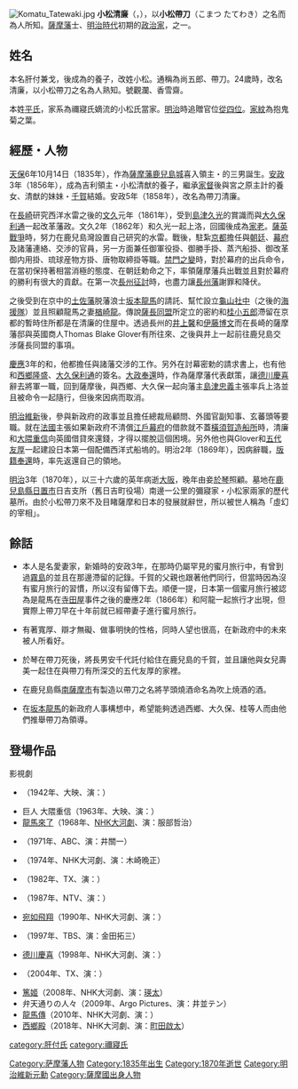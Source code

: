 [[File:Komatu_Tatewaki.jpg|thumb]]
{{japanese|japanese=小松清廉|kana=こまつ きよかど|romaji=Komatsu Kiyokado}}
'''小松清廉'''（{{lang-ja|こまつ きよかど}}，{{bd|1835年|12月3日|1870年|8月16日|}}），以'''小松帶刀'''（こまつ たてわき）之名而為人所知。[[薩摩藩|薩摩藩]]士、[[明治時代|明治時代]]初期的[[政治家|政治家]]，{{tsl|ja|維新の十傑|維新十傑}}之一。

==姓名==
本名肝付兼戈，後成為{{tsl|ja|小松清猷}}的養子，改姓小松。通稱為尚五郎、帶刀。24歲時，改名清廉，以小松帶刀之名為人熟知。號觀瀾、香雪齋。

本姓[[平氏|平氏]]，家系為禰寢氏嫡流的小松氏當家。[[明治|明治]]時追贈官位[[從四位|從四位]]{{tsl|ja|玄蕃頭}}。[[家紋|家紋]]為抱鬼菊之葉。

== 經歷・人物 ==
[[天保_(日本)|天保]]6年10月14日（1835年），作為[[薩摩藩|薩摩藩]][[鹿兒島城|鹿兒島城]]喜入領主・{{tsl|ja|肝付兼善}}的三男誕生。[[安政|安政]]3年（1856年），成為吉利領主・小松清猷的養子，繼承[[家督|家督]]後與宮之原主計的養女、清猷的妹妹・[[小松近|千賀]]結婚。安政5年（1858年），改名為帶刀清廉。

在[[長崎|長崎]]研究西洋水雷之後的[[文久|文久]]元年（1861年），受到[[島津久光|島津久光]]的賞識而與[[大久保利通|大久保利通]]一起改革藩政。文久2年（1862年）和久光一起上洛，回國後成為[[家老|家老]]。[[薩英戰爭|薩英戰爭]]時，努力在鹿兒島灣設置自己研究的水雷。戰後，駐紮[[京都|京都]]擔任與[[朝廷|朝廷]]、[[幕府|幕府]]及諸藩連絡、交渉的官員，另一方面兼任御軍役掛、御勝手掛、蒸汽船掛、御改革御内用掛、琉球産物方掛、唐物取締掛等職。[[禁門之變|禁門之變]]時，對於幕府的出兵命令，在當初保持著相當消極的態度、在朝廷勅命之下，率領薩摩藩兵出戰並且對於幕府的勝利有很大的貢獻。在第一次[[長州征討|長州征討]]時，也盡力讓[[長州藩|長州藩]]謝罪和降伏。

之後受到在京中的[[土佐藩|土佐藩]]脱藩浪士[[坂本龍馬|坂本龍馬]]的請託、幫忙設立[[龜山社中|龜山社中]]（之後的[[海援隊|海援隊]]）並且照顧龍馬之妻[[楢崎龍|楢崎龍]]。傳說[[薩長同盟|薩長同盟]]所定立的密約和[[桂小五郎|桂小五郎]]滯留在京都的暫時住所都是在清廉的住屋中。透過長州的[[井上馨|井上馨]]和[[伊藤博文|伊藤博文]]而在長崎的薩摩藩邸與英國商人Thomas Blake Glover有所往來、之後與井上一起前往鹿兒島交涉薩長同盟的事項。

[[慶應|慶應]]3年的{{tsl|ja|薩土盟約}}和{{tsl|ja|四侯会議}}，他都擔任與諸藩交涉的工作。另外在討幕密勅的請求書上，也有他和[[西鄉隆盛|西鄉隆盛]]、[[大久保利通|大久保利通]]的簽名。[[大政奉還|大政奉還]]時，作為薩摩藩代表獻策，讓[[德川慶喜|德川慶喜]]辭去將軍一職，回到薩摩後，與西鄉、大久保一起向藩主[[島津忠義|島津忠義]]主張率兵上洛並且被命令一起隨行，但後來因病而取消。

[[明治維新|明治維新]]後，參與新政府的政事並且擔任總裁局顧問、外國官副知事、玄蕃頭等要職。就在[[法國|法國]]主張如果新政府不清償[[江戶幕府|江戶幕府]]的借款就不蓋[[橫須賀造船所|橫須賀造船所]]時，清廉和[[大隈重信|大隈重信]]向英國借貸來還錢，才得以擺脫這個困境。另外他也與Glover和[[五代友厚|五代友厚]]一起建設日本第一個配備西洋式船塢的{{tsl|ja|小菅修船場跡|小菅修船場}}。明治2年（1869年），因病辭職，[[版籍奉還|版籍奉還]]時，率先返還自己的領地。

[[明治|明治]]3年（1870年），以三十六歲的英年病逝[[大阪市|大阪]]，晚年由妾[[三木琴|於琴]]照顧。墓地在[[鹿兒島縣|鹿兒島縣]][[日置市|日置市]]日吉支所（舊日吉町役場）南邊一公里的彌寢家・小松家兩家的歷代墓所。由於小松帶刀來不及目睹薩摩和日本的發展就辭世，所以被世人稱為「虛幻的宰相」。

== 餘話 ==
*本人是名愛妻家，新婚時的安政3年，在那時仍屬罕見的蜜月旅行中，有曾到過[[霧島市|霧島]]的{{tsl|ja|栄之尾温泉|榮之尾温泉}}並且在那邊滯留的記錄。千賀的父親也跟著他們同行，但當時因為沒有蜜月旅行的習慣，所以沒有留傳下去。順便一提，日本第一個蜜月旅行被認為是龍馬在[[寺田屋|寺田屋]]事件之後的慶應2年（1866年）和阿龍一起旅行才出現，但實際上帶刀早在十年前就已經帶妻子進行蜜月旅行。

*有著寬厚、辯才無礙、做事明快的性格，同時人望也很高，在新政府中的未來被人所看好。

*於琴在帶刀死後，將長男安千代託付給住在鹿兒島的千賀，並且讓他與女兒壽美一起住在與帶刀有所深交的五代友厚的家裡。

*在鹿兒島縣[[南薩摩市|南薩摩市]]有製造以帶刀之名將芋頭燒酒命名為吹上焼酒的酒。

*在[[坂本龍馬|坂本龍馬]]的新政府人事構想中，希望能夠透過西鄉、大久保、桂等人而由他們推舉帶刀為領導。

== 登場作品 ==
;影視劇
*{{tsl|ja|維新の曲|維新之曲}}（1942年、大映、演：{{tsl|ja|葉山富之輔}}）
*巨人 大隈重信（1963年、大映、演：{{tsl|ja|片山明彦}}）
*[[龍馬來了|龍馬來了]]（1968年、[[NHK大河劇|NHK大河劇]]、演：服部哲治）
*{{tsl|ja|天皇の世紀#第一部（テレビドラマ）|天皇的世紀}}（1971年、ABC、演：井關一）
*{{tsl|ja|勝海舟 (NHK大河ドラマ)|勝海舟 (NHK大河劇)|勝海舟}}（1974年、NHK大河劇、演：木崎晩正）
*{{tsl|ja|竜馬がゆく#1982年版|龍馬來了 (1982年)|龍馬來了}}（1982年、TX、演：{{tsl|ja|堀內正美}}）
*{{tsl|ja|田原坂 (テレビドラマ)|田原坂 (電視劇)|田原坂}}（1987年、NTV、演：{{tsl|ja|山本紀彦}}）
*[[宛如飛翔_(NHK大河劇)|宛如飛翔]]（1990年、NHK大河劇、演：{{tsl|ja|大橋吾郎}}）
*{{tsl|ja|竜馬がゆく#1997年版|龍馬來了 (1997年)|龍馬來了}}（1997年、TBS、演：金田拓三）
*[[德川慶喜_(NHK大河劇)|德川慶喜]]（1998年、NHK大河劇、演：{{tsl|ja|安藤一夫}}）
*{{tsl|ja|竜馬がゆく#2004年版|龍馬來了 (2004年)|龍馬來了}}（2004年、TX、演：{{tsl|ja|樋口浩二}}）
*[[篤姬_(電視劇)|篤姬]]（2008年、NHK大河劇、演：[[瑛太|瑛太]]）
*弁天通りの人々（2009年、Argo Pictures、演：井並テン）
*[[龍馬傳|龍馬傳]]（2010年、NHK大河劇、演：{{tsl|ja|滝藤賢一|瀧藤賢一}}）
*[[西鄉殿_(大河劇)|西鄉殿]]（2018年、NHK大河劇、演：[[町田啟太|町田啟太]]）

{{Authority　control}}

{{DEFAULTSORT:Komatsu Kiyokado}}
[[Category:萨摩藩人物|Category:萨摩藩人物]]
[[category:肝付氏|category:肝付氏]]
[[category:禰寢氏|category:禰寢氏]]
[[Category:1835年出生|Category:1835年出生]]
[[Category:1870年逝世|Category:1870年逝世]]
[[Category:明治維新元勳|Category:明治維新元勳]]
[[Category:薩摩國出身人物|Category:薩摩國出身人物]]